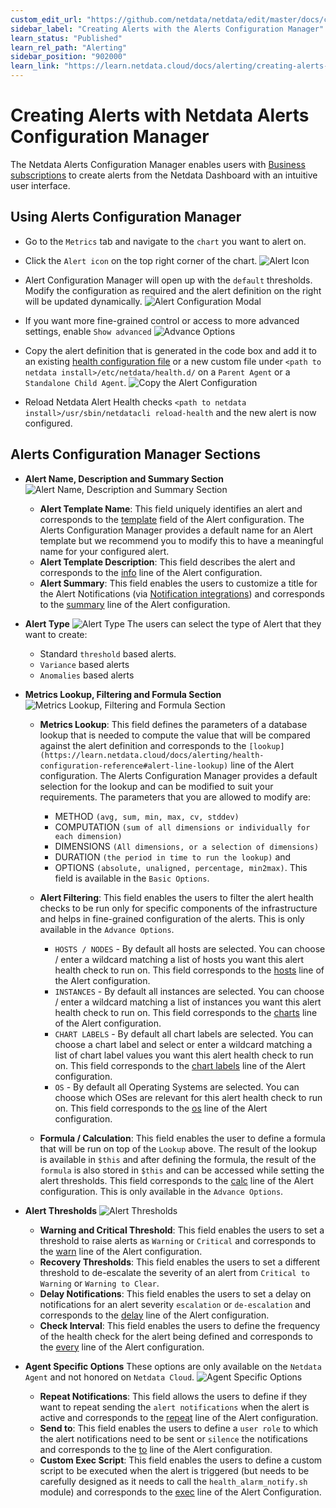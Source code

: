 ```yaml
---
custom_edit_url: "https://github.com/netdata/netdata/edit/master/docs/cloud/alerts-configuration-manager.md"
sidebar_label: "Creating Alerts with the Alerts Configuration Manager"
learn_status: "Published"
learn_rel_path: "Alerting"
sidebar_position: "902000"
learn_link: "https://learn.netdata.cloud/docs/alerting/creating-alerts-with-the-alerts-configuration-manager"
---
```


# Creating Alerts with Netdata Alerts Configuration Manager

The Netdata Alerts Configuration Manager enables users with [Business subscriptions](https://www.netdata.cloud/pricing/) to create alerts from the Netdata Dashboard with an intuitive user interface. 

## Using Alerts Configuration Manager

- Go to the `Metrics` tab and navigate to the `chart` you want to alert on.

- Click the `Alert icon` on the top right corner of the chart.
![Alert Icon](https://github.com/netdata/netdata/assets/96257330/88bb4e86-cbc7-4e01-9c84-6b901188c0de)

- Alert Configuration Manager will open up with the `default` thresholds. Modify the configuration as required and the alert definition on the right will be updated dynamically.
![Alert Configuration Modal](https://github.com/netdata/netdata/assets/96257330/ce39ae64-2ffe-4576-8c92-b7918bb8c91c)

- If you want more fine-grained control or access to more advanced settings, enable `Show advanced` 
![Advance Options](https://github.com/netdata/netdata/assets/96257330/b409b31b-6dc7-484c-a2a4-4e5e471d029b)

- Copy the alert definition that is generated in the code box and add it to an existing [health configuration file](https://learn.netdata.cloud/docs/alerting/health-configuration-reference#edit-health-configuration-files) or a new custom file under `<path to netdata install>/etc/netdata/health.d/` on a `Parent Agent` or a `Standalone Child Agent`.
![Copy the Alert Configuration](https://github.com/netdata/netdata/assets/96257330/c948e280-c6c8-426f-98b1-2b5256cc2707)

- Reload Netdata Alert Health checks `<path to netdata install>/usr/sbin/netdatacli reload-health` and the new alert is now configured.


## Alerts Configuration Manager Sections

- **Alert Name, Description and Summary Section**
![Alert Name, Description and Summary Section](https://github.com/netdata/netdata/assets/96257330/50680344-ccd9-439d-80f7-7f26f217a842)

  - **Alert Template Name**: This field uniquely identifies an alert and corresponds to the [template](https://learn.netdata.cloud/docs/alerting/health-configuration-reference#alert-line-alarm-or-template) field of the Alert configuration. The Alerts Configuration Manager provides a default name for an Alert template but we recommend you to modify this to have a meaningful name for your configured alert.
  - **Alert Template Description**: This field describes the alert and corresponds to the [info](https://learn.netdata.cloud/docs/alerting/health-configuration-reference#alert-line-info) line of the Alert configuration.
  - **Alert Summary**: This field enables the users to customize a title for the Alert Notifications (via [Notification integrations](https://learn.netdata.cloud/docs/alerting/notifications/centralized-cloud-notifications)) and corresponds to the [summary](https://learn.netdata.cloud/docs/alerting/health-configuration-reference#alert-line-summary) line of the Alert configuration.

- **Alert Type**
![Alert Type](https://github.com/netdata/netdata/assets/96257330/c8d83a65-90e7-4b03-9279-585abb359662)
  The users can select the type of Alert that they want to create:
  - Standard `threshold` based alerts.
  - `Variance` based alerts
  - `Anomalies` based alerts


- **Metrics Lookup, Filtering and Formula Section**
![Metrics Lookup, Filtering and Formula Section](https://github.com/netdata/netdata/assets/96257330/784c3f54-d7ce-45ea-9505-3f789d6d3ddb)

  - **Metrics Lookup**: This field defines the parameters of a database lookup that is needed to compute the value that will be compared against the alert definition and corresponds to the `[lookup](https://learn.netdata.cloud/docs/alerting/health-configuration-reference#alert-line-lookup)` line of the Alert configuration. The Alerts Configuration Manager provides a default selection for the lookup and can be modified to suit your requirements. The parameters that you are allowed to modify are: 
    - METHOD `(avg, sum, min, max, cv, stddev)`
    - COMPUTATION `(sum of all dimensions or individually for each dimension)`
    - DIMENSIONS `(All dimensions, or a selection of dimensions)` 
    - DURATION `(the period in time to run the lookup)` and 
    - OPTIONS `(absolute, unaligned, percentage, min2max)`. This field is available in the `Basic Options`.

  - **Alert Filtering**: This field enables the users to filter the alert health checks to be run only for specific components of the infrastructure and helps in fine-grained configuration of the alerts. This is only available in the `Advance Options`.
      - `HOSTS / NODES` - By default all hosts are selected. You can choose / enter a wildcard matching a list of hosts you want this alert health check to run on. This field corresponds to the [hosts](https://learn.netdata.cloud/docs/alerting/health-configuration-reference#alert-line-hosts) line of the Alert configuration.
      - `INSTANCES` - By default all instances are selected. You can choose / enter a wildcard matching a list of instances you want this alert health check to run on. This field corresponds to the [charts](https://learn.netdata.cloud/docs/alerting/health-configuration-reference#alert-line-charts) line of the Alert configuration.
      - `CHART LABELS` - By default all chart labels are selected. You can choose a chart label and select or enter a wildcard matching a list of chart label values you want this alert health check to run on. This field corresponds to the [chart labels](https://learn.netdata.cloud/docs/alerting/health-configuration-reference#alert-line-chart-labels) line of the Alert configuration.
      - `OS` - By default all Operating Systems are selected. You can choose which OSes are relevant for this alert health check to run on. This field corresponds to the [os](https://learn.netdata.cloud/docs/alerting/health-configuration-reference#alert-line-os) line of the Alert configuration.

  - **Formula / Calculation**: This field enables the user to define a formula that will be run on top of the `Lookup` above. The result of the lookup is available in `$this` and after defining the formula, the result of the `formula` is also stored in `$this` and can be accessed while setting the alert thresholds. This field corresponds to the [calc](https://learn.netdata.cloud/docs/alerting/health-configuration-reference#alert-line-calc) line of the Alert configuration. This is only available in the `Advance Options`.

- **Alert Thresholds**
![Alert Thresholds](https://github.com/netdata/netdata/assets/96257330/1545d22d-c729-46f5-84cd-f82654d2cb12)
  - **Warning and Critical Threshold**: This field enables the users to set a threshold to raise alerts as  `Warning` or `Critical` and corresponds to the [warn](https://learn.netdata.cloud/docs/alerting/health-configuration-reference#alert-lines-warn-and-crit) line of the Alert configuration.
  - **Recovery Thresholds**: This field enables the users to set a different threshold to de-escalate the severity of an alert from `Critical to Warning` or `Warning to Clear`.
  - **Delay Notifications**: This field enables the users to set a delay on notifications for an alert severity `escalation` or `de-escalation` and corresponds to the [delay](https://learn.netdata.cloud/docs/alerting/health-configuration-reference#alert-line-delay) line of the Alert configuration.
  - **Check Interval**: This field enables the users to define the frequency of the health check for the alert being defined and corresponds to the [every](https://learn.netdata.cloud/docs/alerting/health-configuration-reference#alert-line-every) line of the Alert configuration.

- **Agent Specific Options**
    These options are only available on the `Netdata Agent` and not honored on `Netdata Cloud`.
![Agent Specific Options](https://github.com/netdata/netdata/assets/96257330/d2bab429-1e2e-40d0-a892-79ea83bb5f25)
  - **Repeat Notifications**: This field allows the users to define if they want to repeat sending the `alert notifications` when the alert is active and corresponds to the [repeat](https://learn.netdata.cloud/docs/alerting/health-configuration-reference#alert-line-repeat) line of the Alert configuration.
  - **Send to**: This field enables the users to define a `user role` to which the alert notifications need to be sent or `silence` the notifications and corresponds to the [to](https://learn.netdata.cloud/docs/alerting/health-configuration-reference#alert-line-to) line of the Alert configuration.
  - **Custom Exec Script**: This field enables the users to define a custom script to be executed when the alert is triggered (but needs to be carefully designed as it needs to call the `health_alarm_notify.sh` module) and corresponds to the [exec](https://learn.netdata.cloud/docs/alerting/health-configuration-reference#alert-line-exec) line of the Alert Configuration.
